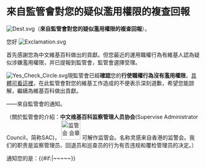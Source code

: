 == <big>'''來自監管會對您的疑似濫用權限的複查回報'''</big> ==

[[File:Dest.svg]]（'''來自監管會對您的疑似濫用權限的複查回報'''）。

您好  '''{{PAGENAME}}'''  [[File:Exclamation.svg]]

首先感謝您為中文維基百科做出的貢獻。但您最近的運用職權行為有維基人認為疑似涉嫌濫用權限，并已提報到監管會，監管會選擇受理。

[[File:Yes Check Circle.svg]]現監管會已經'''確認'''您的'''行使職權行為沒有濫用權限'''，[[维基百科:监管会/投诉管理人员|具體可看這裡]]，在此監管會對您的維基工作造成的不便表示深刻道歉，希望您能諒解，繼續為維基百科做出貢獻。

——來自監管會的通知。

（關於監管會的介紹：'''中文维基百科监察管理人员协会'''(Supervise Administrator Council，简称SAC)，  [[File:SAC.png|50px|监管会 会章]] 可解作监管会。名称灵感来自香港的监警会。我们的职责是监察管理员、回退员和巡查员的行为有否违规和覆检管理员的决定。）

通知您的是：{{{sign|~~<includeonly></includeonly>~~}}}{{#if:{{{sign|}}}|~<includeonly></includeonly>~~<includeonly></includeonly>~~}}</div>

</div>

<noinclude>{{doc}}</noinclude>